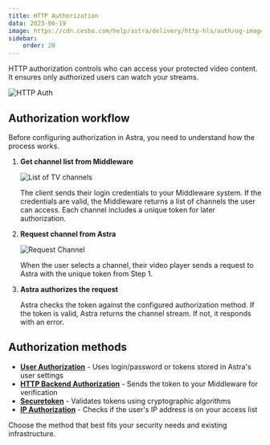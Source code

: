 ```yaml
---
title: HTTP Authorization
data: 2023-06-19
image: https://cdn.cesbo.com/help/astra/delivery/http-hls/auth/og-image.png
sidebar:
    order: 20
---
```


HTTP authorization controls who can access your protected video content. It ensures only authorized users can watch your streams.

![HTTP Auth](https://cdn.cesbo.com/help/astra/delivery/http-hls/auth/diagram.svg)

## Authorization workflow

Before configuring authorization in Astra, you need to understand how the process works.

<Steps>

1. **Get channel list from Middleware**

    ![List of TV channels](https://cdn.cesbo.com/help/astra/delivery/http-hls/auth/step-1.svg)

    The client sends their login credentials to your Middleware system. If the credentials are valid, the Middleware returns a list of channels the user can access. Each channel includes a unique token for later authorization.

2. **Request channel from Astra**

    ![Request Channel](https://cdn.cesbo.com/help/astra/delivery/http-hls/auth/step-2.svg)

    When the user selects a channel, their video player sends a request to Astra with the unique token from Step 1.

3. **Astra authorizes the request**

    Astra checks the token against the configured authorization method. If the token is valid, Astra returns the channel stream. If not, it responds with an error.

</Steps>

## Authorization methods

- **[User Authorization](/en/astra/delivery-http/auth-user/)** - Uses login/password or tokens stored in Astra's user settings
- **[HTTP Backend Authorization](/en/astra/delivery-http/auth-backend/)** - Sends the token to your Middleware for verification
- **[Securetoken](/en/astra/delivery-http/auth-securetoken/)** - Validates tokens using cryptographic algorithms
- **[IP Authorization](/en/astra/delivery-http/auth-ip/)** - Checks if the user's IP address is on your access list

Choose the method that best fits your security needs and existing infrastructure.
